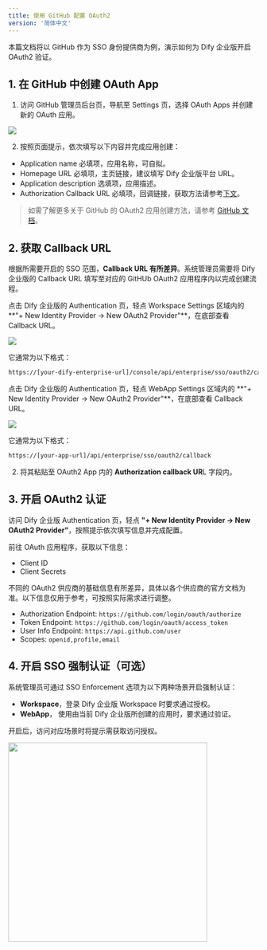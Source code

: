 ```yaml
---
title: 使用 GitHub 配置 OAuth2
version: '简体中文'
---
```


本篇文档将以 GitHub 作为 SSO 身份提供商为例，演示如何为 Dify 企业版开启 OAuth2 验证。

## 1. 在 GitHub 中创建 OAuth App

1. 访问 GitHub 管理员后台页，导航至 Settings 页，选择 OAuth Apps 并创建新的 OAuth 应用。

![](https://assets-docs.dify.ai/2025/02/5d51e9ba8b3018f1a02a87aa3832acb2.png)

2. 按照页面提示，依次填写以下内容并完成应用创建：

- Application name 必填项，应用名称，可自拟。
- Homepage URL 必填项，主页链接，建议填写 Dify 企业版平台 URL。
- Application description 选填项，应用描述。
- Authorization Callback URL 必填项，回调链接，获取方法请参考[下文](#2-callback-url)。

> 如需了解更多关于 GitHub 的 OAuth2 应用创建方法，请参考 [GitHub 文档](https://docs.github.com/en/apps/oauth-apps/building-oauth-apps/creating-an-oauth-app)。

## 2. 获取 Callback URL

根据所需要开启的 SSO 范围，**Callback URL 有所差异**。系统管理员需要将 Dify 企业版的 Callback URL 填写至对应的 GitHUb OAuth2 应用程序内以完成创建流程。

<Tabs>
  <Tab title="Workspace">
   点击 Dify 企业版的 Authentication 页，轻点 Workspace Settings 区域内的 **"+ New Identity Provider → New OAuth2 Provider"**，在底部查看 Callback URL。

   ![](https://assets-docs.dify.ai/2025/02/cfb6498477ea20ce9db649a5c21f519d.png)

   它通常为以下格式：

   ```bash
   https://[your-dify-enterprise-url]/console/api/enterprise/sso/oauth2/callback
   ```
  </Tab>
  <Tab title="WebApp">
   点击 Dify 企业版的 Authentication 页，轻点 WebApp Settings 区域内的 **"+ New Identity Provider → New OAuth2 Provider"**，在底部查看 Callback URL。

   ![](https://assets-docs.dify.ai/2025/02/cc523f2ccc7ba7daf7df7065624bb9e5.png)

   它通常为以下格式：

   ```bash
   https://[your-app-url]/api/enterprise/sso/oauth2/callback
   ```
  </Tab>
</Tabs>


2. 将其粘贴至 OAuth2 App 内的 **Authorization callback UR**L 字段内。

## 3. 开启 OAuth2 认证

访问 Dify 企业版 Authentication 页，轻点 **"+ New Identity Provider → New OAuth2 Provider"**，按照提示依次填写信息并完成配置。

前往 OAuth 应用程序，获取以下信息：

- Client ID
- Client Secrets

不同的 OAuth2 供应商的基础信息有所差异，具体以各个供应商的官方文档为准。以下信息仅用于参考，可按照实际需求进行调整。

- Authorization Endpoint: `https://github.com/login/oauth/authorize`
- Token Endpoint: `https://github.com/login/oauth/access_token`
- User Info Endpoint: `https://api.github.com/user`
- Scopes: `openid,profile,email`

## 4. 开启 SSO 强制认证（可选）

系统管理员可通过 SSO Enforcement 选项为以下两种场景开启强制认证：

- **Workspace**，登录 Dify 企业版 Workspace 时要求通过授权。
- **WebApp**， 使用由当前 Dify 企业版所创建的应用时，要求通过验证。

开启后，访问对应场景时将提示需获取访问授权。

<img src="https://assets-docs.dify.ai/2025/02/28a707cfe144c090d0379834bc41ad7e.png" width="400" />
